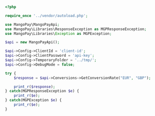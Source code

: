 ```php PHP 
<?php 

require_once '../vendor/autoload.php';

use MangoPay\MangoPayApi;
use MangoPay\Libraries\ResponseException as MGPResponseException;
use MangoPay\Libraries\Exception as MGPException;

$api = new MangoPayApi();

$api->Config->ClientId = 'client-id';
$api->Config->ClientPassword = 'api-key';
$api->Config->TemporaryFolder = '../tmp/';
$api->Config->DebugMode = false;

try { 
    $response = $api->Conversions->GetConversionRate("EUR", "GBP");

    print_r($response);
} catch(MGPResponseException $e) {
    print_r($e);
} catch(MGPException $e) {
    print_r($e);
}